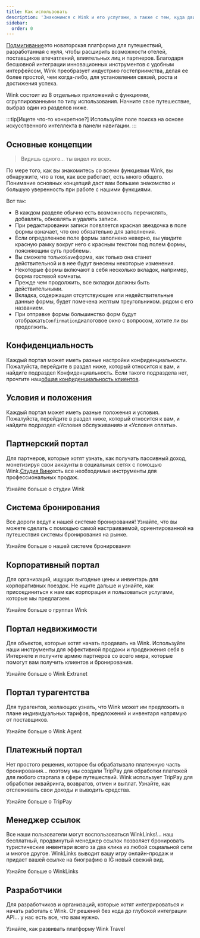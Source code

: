 ```yaml
---
title: Как использовать
description: 'Знакомимся с Wink и его услугами, а также с тем, куда двигаться дальше.'
sidebar:
  order: 0
---
```


[Подмигивание](https://wink.travel)это новаторская платформа для путешествий, разработанная с нуля, чтобы расширить возможности отелей, поставщиков впечатлений, влиятельных лиц и партнеров. Благодаря бесшовной интеграции инновационных инструментов с удобным интерфейсом, Wink преобразует индустрию гостеприимства, делая ее более простой, чем когда-либо, для установления связей, роста и достижения успеха.

Wink состоит из 8 отдельных приложений с функциями, сгруппированными по типу использования.
Начните свое путешествие, выбрав один из разделов ниже.

:::tip\[Ищете что-то конкретное?]
Используйте поле поиска на основе искусственного интеллекта в панели навигации.
:::

## Основные концепции

> Видишь одного... ты видел их всех.

По мере того, как вы знакомитесь со всеми функциями Wink, вы обнаружите, что в том, как все работает, есть много общего.
Понимание основных концепций даст вам большее знакомство и большую уверенность при работе с нашими функциями.

Вот так:

* В каждом разделе обычно есть возможность перечислять, добавлять, обновлять и удалять записи.
* При редактировании записи появляется красная звездочка<Badge text="*" variant="danger" size="large" />
  в поле формы означает, что оно обязательно для заполнения.
* Если определенное поле формы заполнено неверно, вы увидите красную рамку вокруг него с красным текстом под полем формы, поясняющим суть проблемы.
* Вы сможете только`Save`форма, как только она станет действительной и в нее будут внесены некоторые изменения.
* Некоторые формы включают в себя несколько вкладок, например, форма гостевой комнаты.
* Прежде чем продолжить, все вкладки должны быть действительными.
* Вкладка, содержащая отсутствующие или недействительные данные формы, будет помечена желтым треугольником.<Badge text="⚠️" variant="caution" size="large" />
  рядом с его названием.
* При отправке формы большинство форм будут отображать`Confirmation`диалоговое окно с вопросом, хотите ли вы продолжить.

## Конфиденциальность

Каждый портал может иметь разные настройки конфиденциальности. Пожалуйста, перейдите в раздел ниже, который относится к вам, и найдите подраздел Конфиденциальность. Если такого подраздела нет, прочтите наш[общая конфиденциальность клиентов](/booking-engine/privacy).

## Условия и положения

Каждый портал может иметь разные положения и условия. Пожалуйста, перейдите в раздел ниже, который относится к вам, и найдите подраздел «Условия обслуживания» и «Условия оплаты».

## Партнерский портал

Для партнеров, которые хотят узнать, как получать пассивный доход, монетизируя свои аккаунты в социальных сетях с помощью Wink.[Студия Винк](https://studio.wink.travel)есть все необходимые инструменты для профессиональных продаж.

<LinkButton href="/studio/what-is-studio">
  Узнайте больше о студии Wink
</LinkButton>


## Система бронирования

Все дороги ведут к нашей системе бронирования! Узнайте, что вы можете сделать с помощью самой настраиваемой, ориентированной на путешествия системы бронирования на рынке.

<LinkButton href="/booking-engine/in-a-nutshell">
  Узнайте больше о нашей системе бронирования
</LinkButton>


## Корпоративный портал

Для организаций, ищущих выгодные цены и инвентарь для корпоративных поездок. Не ищите дальше и узнайте, как присоединиться к нам как корпорация и пользоваться услугами, которые мы предлагаем.

<LinkButton href="/corporate/what-is-group">
  Узнайте больше о группах Wink
</LinkButton>


## Портал недвижимости

Для объектов, которые хотят начать продавать на Wink. Используйте наши инструменты для эффективной продажи и продвижения себя в Интернете и получите армию партнеров со всего мира, которые помогут вам получить клиентов и бронирования.

<LinkButton href="/extranet/what-is-extranet">
  Узнайте больше о Wink Extranet
</LinkButton>


## Портал турагентства

Для турагентов, желающих узнать, что Wink может им предложить в плане индивидуальных тарифов, предложений и инвентаря напрямую от поставщиков.

<LinkButton href="/travel-agent/what-is-agent">
  Узнайте больше о Wink Agent
</LinkButton>


## Платежный портал

Нет простого решения, которое бы обрабатывало платежную часть бронирования... поэтому мы создали TripPay для обработки платежей для любого стартапа в сфере путешествий. Wink использует TripPay для обработки эквайринга, возвратов, отмен и выплат.
Узнайте, как отслеживать свои доходы и выводить средства.

<LinkButton href="/payment/what-is-trip-pay">
  Узнайте больше о TripPay
</LinkButton>


## Менеджер ссылок

Все наши пользователи могут воспользоваться WinkLinks!... наш бесплатный, продвинутый менеджер ссылок позволяет бронировать туристические инвентари всего за два клика из любой социальной сети и многое другое. WinkLinks выводит вашу игру онлайн-продаж и придает вашей ссылке на биографию в IG новый свежий вид.

<LinkButton href="/link-manager/wink-links">
  Узнайте больше о WinkLinks
</LinkButton>


## Разработчики

Для разработчиков и организаций, которые хотят интегрироваться и начать работать с Wink. От решений без кода до глубокой интеграции API... у нас есть все, что вам нужно.

<LinkButton href="/developers/build-on-wink">
  Узнайте, как развивать платформу Wink Travel
</LinkButton>

